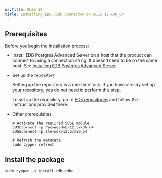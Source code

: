```yaml
---
navTitle: SLES 12
title: Installing EDB ODBC Connector on SLES 12 x86_64
---
```


## Prerequisites

Before you begin the installation process:

- Install EDB Postgres Advanced Server on a host that the product can connect to using a connection string. It doesn't need to be on the same host. See [Installing EDB Postgres Advanced Server](/epas/latest/epas_inst_linux).

- Set up the repository

  Setting up the repository is a one-time task. If you have already set up your repository, you do not need to perform this step.

  To set up the repository, go to [EDB repositories](https://www.enterprisedb.com/repos-downloads) and follow the instructions provided there.

- Other prerequisites

  ```shell
  # Activate the required SUSE module
  SUSEConnect -p PackageHub/12.5/x86_64
  SUSEConnect -p sle-sdk/12.5/x86_64

  # Refresh the metadata
  sudo zypper refresh
  ```

## Install the package

```shell
sudo zypper -n install edb-odbc
```

